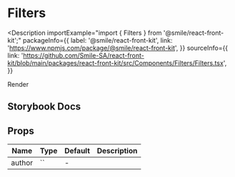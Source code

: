 # Filters

<Description
  importExample="import { Filters } from '@smile/react-front-kit';"
  packageInfo={{
    label: '@smile/react-front-kit',
    link: 'https://www.npmjs.com/package/@smile/react-front-kit',
  }}
  sourceInfo={{
    link: 'https://github.com/Smile-SA/react-front-kit/blob/main/packages/react-front-kit/src/Components/Filters/Filters.tsx',
  }}
>
  Render
</Description>

## Storybook Docs

<StorybookEmbed storyId="3-custom-components-filters--docs" height="1380" />

## Props

| Name   | Type | Default | Description |
| ------ | ---- | ------- | ----------- |
| author | ``   | -       |             |
